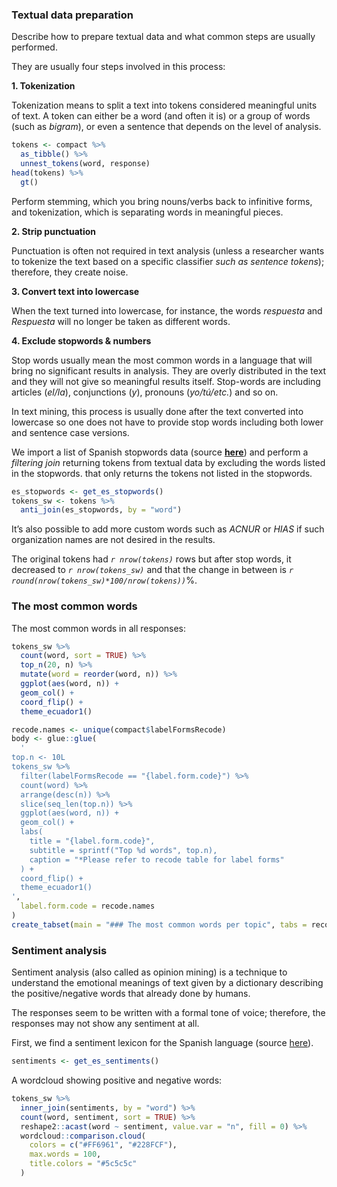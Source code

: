 ### Textual data preparation

Describe how to prepare textual data and what common steps are usually performed.

They are usually four steps involved in this process:

**1. Tokenization**

Tokenization means to split a text into tokens considered
meaningful units of text. A token can either be a word (and often it is) or a
group of words (such as *bigram*), or even a sentence that depends on the level
of analysis.

```r
tokens <- compact %>% 
  as_tibble() %>% 
  unnest_tokens(word, response)
head(tokens) %>% 
  gt()
```

Perform stemming, which you bring nouns/verbs back to infinitive forms, and
tokenization, which is separating words in meaningful pieces.

**2. Strip punctuation**

Punctuation is often not required in text analysis (unless a researcher wants to
tokenize the text based on a specific classifier *such as sentence tokens*);
therefore, they create noise.

**3. Convert text into lowercase**

When the text turned into lowercase, for instance, the words *respuesta* and
*Respuesta* will no longer be taken as different words.

**4. Exclude stopwords & numbers**

Stop words usually mean the most common words in a language that will bring no
significant results in analysis. They are overly distributed in the text and
they will not give so meaningful results itself. Stop-words are including
articles (*el/la*), conjunctions (*y*), pronouns (*yo/tú/etc.*) and so on.

In text mining, this process is usually done
after the text converted into lowercase so one does not have to provide stop
words including both lower and sentence case versions.

We import a list of Spanish stopwords data (source
[**here**](https://github.com/stopwords-iso/stopwords-es)) and perform a
*filtering join* returning tokens from textual data by excluding the words
listed in the stopwords.
that only returns the tokens not listed in the stopwords.

```r
es_stopwords <- get_es_stopwords()
tokens_sw <- tokens %>% 
  anti_join(es_stopwords, by = "word")
```

It's also possible to add more custom words such as *ACNUR* or *HIAS* if such
organization names are not desired in the results.

The original tokens had *`r nrow(tokens)`* rows but after stop words, it
decreased to *`r nrow(tokens_sw)`* and that
the change in between is *`r round(nrow(tokens_sw)*100/nrow(tokens))`*%.

### The most common words

The most common words in all responses:

```r
tokens_sw %>% 
  count(word, sort = TRUE) %>% 
  top_n(20, n) %>% 
  mutate(word = reorder(word, n)) %>% 
  ggplot(aes(word, n)) +
  geom_col() +
  coord_flip() +
  theme_ecuador1()
```

```r
recode.names <- unique(compact$labelFormsRecode)
body <- glue::glue(
  '
top.n <- 10L
tokens_sw %>%
  filter(labelFormsRecode == "{label.form.code}") %>%
  count(word) %>%
  arrange(desc(n)) %>% 
  slice(seq_len(top.n)) %>% 
  ggplot(aes(word, n)) +
  geom_col() +
  labs(
    title = "{label.form.code}",
    subtitle = sprintf("Top %d words", top.n),
    caption = "*Please refer to recode table for label forms"
  ) +
  coord_flip() +
  theme_ecuador1()
',
  label.form.code = recode.names
)
create_tabset(main = "### The most common words per topic", tabs = recode.names, body = body)
```

### Sentiment analysis

Sentiment analysis (also called as opinion mining) is a technique to understand
the emotional meanings of text given by a dictionary describing the
positive/negative words that already done by humans.

The responses seem to be written with a formal tone of voice; therefore, the
responses may not show any sentiment at all.

First, we find a sentiment lexicon for the Spanish language 
(source [here](https://sites.google.com/site/datascienceslab/projects/multilingualsentiment)).

```r
sentiments <- get_es_sentiments()
```

A wordcloud showing positive and negative words:
```r
tokens_sw %>%
  inner_join(sentiments, by = "word") %>%
  count(word, sentiment, sort = TRUE) %>%
  reshape2::acast(word ~ sentiment, value.var = "n", fill = 0) %>%
  wordcloud::comparison.cloud(
    colors = c("#FF6961", "#228FCF"),
    max.words = 100,
    title.colors = "#5c5c5c"
  )
```
